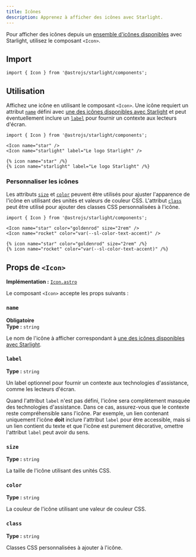 ```yaml
---
title: Icônes
description: Apprenez à afficher des icônes avec Starlight.
---
```



Pour afficher des icônes depuis un [ensemble d'icônes disponibles](/fr/reference/icons/#toutes-les-icônes) avec Starlight, utilisez le composant `<Icon>`.


<Preview>

<Icon
	slot="preview"
	name="open-book"
	color="var(--sl-color-text-accent)"
	size="4rem"
/>

</Preview>

## Import

```tsx
import { Icon } from '@astrojs/starlight/components';
```

## Utilisation

Affichez une icône en utilisant le composant `<Icon>`.
Une icône requiert un attribut [`name`](#name) défini avec [une des icônes disponibles avec Starlight](/fr/reference/icons/#toutes-les-icônes) et peut éventuellement inclure un [`label`](#label) pour fournir un contexte aux lecteurs d'écran.

<Preview>

```mdx
import { Icon } from '@astrojs/starlight/components';

<Icon name="star" />
<Icon name="starlight" label="Le logo Starlight" />
```

<Fragment slot="markdoc">

```markdoc
{% icon name="star" /%}
{% icon name="starlight" label="Le logo Starlight" /%}
```

</Fragment>

<Fragment slot="preview">
	<Icon name="star" />
	<Icon name="starlight" label="Le logo Starlight" />
</Fragment>

</Preview>

### Personnaliser les icônes

Les attributs [`size`](#size) et [`color`](#color) peuvent être utilisés pour ajuster l'apparence de l'icône en utilisant des unités et valeurs de couleur CSS.
L'attribut [`class`](#class) peut être utilisé pour ajouter des classes CSS personnalisées à l'icône.

<Preview>

```mdx
import { Icon } from '@astrojs/starlight/components';

<Icon name="star" color="goldenrod" size="2rem" />
<Icon name="rocket" color="var(--sl-color-text-accent)" />
```

<Fragment slot="markdoc">

```markdoc
{% icon name="star" color="goldenrod" size="2rem" /%}
{% icon name="rocket" color="var(--sl-color-text-accent)" /%}
```

</Fragment>

<Fragment slot="preview">
	<Icon name="star" color="goldenrod" size="2rem" />
	<Icon name="rocket" color="var(--sl-color-text-accent)" />
</Fragment>

</Preview>

## Props de `<Icon>`

**Implémentation :** [`Icon.astro`](https://github.com/withastro/starlight/blob/main/packages/starlight/user-components/Icon.astro)

Le composant `<Icon>` accepte les props suivants :

### `name`

**Obligatoire**  
**Type :** `string`

Le nom de l'icône à afficher correspondant à [une des icônes disponibles avec Starlight](/fr/reference/icons/#toutes-les-icônes).

### `label`

**Type :** `string`

Un label optionnel pour fournir un contexte aux technologies d'assistance, comme les lecteurs d'écran.

Quand l'attribut `label` n'est pas défini, l'icône sera complètement masquée des technologies d'assistance.
Dans ce cas, assurez-vous que le contexte reste compréhensible sans l'icône.
Par exemple, un lien contenant uniquement l'icône **doit** inclure l'attribut `label` pour être accessible, mais si un lien contient du texte et que l'icône est purement décorative, omettre l'attribut `label` peut avoir du sens.

### `size`

**Type :** `string`

La taille de l'icône utilisant des unités CSS.

### `color`

**Type :** `string`

La couleur de l'icône utilisant une valeur de couleur CSS.

### `class`

**Type :** `string`

Classes CSS personnalisées à ajouter à l'icône.
